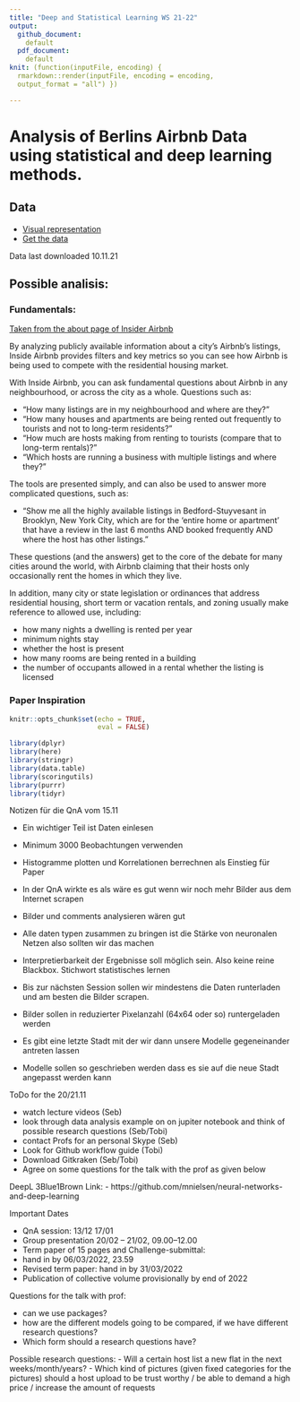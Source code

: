 ```yaml
---
title: "Deep and Statistical Learning WS 21-22"
output: 
  github_document:
    default
  pdf_document:
    default
knit: (function(inputFile, encoding) {
  rmarkdown::render(inputFile, encoding = encoding,
  output_format = "all") })

---
```


# Analysis of Berlins Airbnb Data using statistical and deep learning methods. 

## Data
- [Visual representation](http://insideairbnb.com/berlin)
- [Get the data](http://insideairbnb.com/get-the-data.html)

Data last downloaded 10.11.21

## Possible analisis:

### Fundamentals: 

[Taken from the about page of Insider Airbnb](http://insideairbnb.com/about.html)

By analyzing publicly available information about a city's Airbnb's listings, Inside Airbnb provides filters and key metrics so you can see how Airbnb is being used to compete with the residential housing market.

With Inside Airbnb, you can ask fundamental questions about Airbnb in any neighbourhood, or across the city as a whole. Questions such as:

* "How many listings are in my neighbourhood and where are they?"
* "How many houses and apartments are being rented out frequently to tourists and not to long-term residents?"
* "How much are hosts making from renting to tourists (compare that to long-term rentals)?"
* "Which hosts are running a business with multiple listings and where they?"

The tools are presented simply, and can also be used to answer more complicated questions, such as:

* "Show me all the highly available listings in Bedford-Stuyvesant in Brooklyn, New York City, which are for the 'entire home or apartment' that have a review in the last 6 months AND booked frequently AND where the host has other listings."

These questions (and the answers) get to the core of the debate for many cities around the world, with Airbnb claiming that their hosts only occasionally rent the homes in which they live.

In addition, many city or state legislation or ordinances that address residential housing, short term or vacation rentals, and zoning usually make reference to allowed use, including:

* how many nights a dwelling is rented per year
* minimum nights stay
* whether the host is present
* how many rooms are being rented in a building
* the number of occupants allowed in a rental
    whether the listing is licensed

### Paper Inspiration





```r
knitr::opts_chunk$set(echo = TRUE, 
                      eval = FALSE)
```


```r
library(dplyr)
library(here)
library(stringr)
library(data.table)
library(scoringutils)
library(purrr)
library(tidyr)
```


Notizen für die QnA vom 15.11

-   Ein wichtiger Teil ist Daten einlesen

-   Minimum 3000 Beobachtungen verwenden

-   Histogramme plotten und Korrelationen berrechnen als Einstieg für Paper

-   In der QnA wirkte es als wäre es gut wenn wir noch mehr Bilder aus dem Internet scrapen

-   Bilder und comments analysieren wären gut

-   Alle daten typen zusammen zu bringen ist die Stärke von neuronalen Netzen also sollten wir das machen
	
-   Interpretierbarkeit der Ergebnisse soll möglich sein. Also keine reine Blackbox. Stichwort statistisches lernen

-   Bis zur nächsten Session sollen wir mindestens die Daten runterladen und am besten die Bilder scrapen.

-   Bilder sollen in reduzierter Pixelanzahl (64x64 oder so) runtergeladen werden

-   Es gibt eine letzte Stadt mit der wir dann unsere Modelle gegeneinander antreten lassen

-   Modelle sollen so geschrieben werden dass es sie auf die neue Stadt angepasst werden kann


ToDo for the 20/21.11

-   watch lecture videos (Seb)
-   look through data analysis example on on jupiter notebook
    and think of possible research questions (Seb/Tobi)
-   contact Profs for an personal Skype (Seb)
-   Look for Github workflow guide (Tobi)
-   Download Gitkraken (Seb/Tobi)
-   Agree on some questions for the talk with the prof as given below

DeepL 3Blue1Brown Link: 
-   https://github.com/mnielsen/neural-networks-and-deep-learning

Important Dates

-   QnA session: 13/12 17/01
-   Group presentation 20/02 – 21/02, 09.00–12.00
-   Term paper of 15 pages and Challenge-submittal: 
-   hand in by 06/03/2022, 23.59
-   Revised term paper: hand in by 31/03/2022
-   Publication of collective volume provisionally by end of 2022


Questions for the talk with prof:

-   can we use packages?
-   how are the different models going to be compared, if we have different 
    research questions?
-   Which form should a research questions have?

Possible research questions: 
-   Will a certain host list a new flat in the next weeks/month/years?
-   Which kind of pictures (given fixed categories for the pictures) should
    a host upload to be trust worthy / be able to demand a high price / increase
    the amount of requests